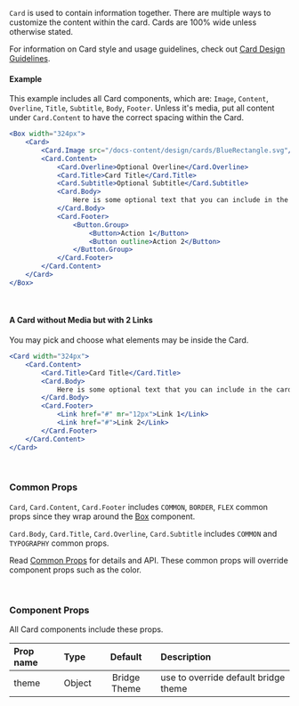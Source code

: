 


`Card` is used to contain information together. There are multiple ways to customize the content within the card. Cards are 100% wide unless otherwise stated.

For information on Card style and usage guidelines, check out [Card Design Guidelines](/design/cards).

#### Example

This example includes all Card components, which are: `Image`, `Content`, `Overline`, `Title`, `Subtitle`, `Body`, `Footer`. Unless it's media, put all content under `Card.Content` to have the correct spacing within the Card.

```jsx live
<Box width="324px">
    <Card>
        <Card.Image src="/docs-content/design/cards/BlueRectangle.svg"/>
        <Card.Content>
            <Card.Overline>Optional Overline</Card.Overline>
            <Card.Title>Card Title</Card.Title>
            <Card.Subtitle>Optional Subtitle</Card.Subtitle>
            <Card.Body>
                Here is some optional text that you can include in the card’s body so you can learn more about what the card is supposed to be for.
            </Card.Body>
            <Card.Footer>
                <Button.Group>
                    <Button>Action 1</Button>
                    <Button outline>Action 2</Button>
                </Button.Group>
            </Card.Footer>
        </Card.Content>
    </Card>
</Box>
```

<br/>

#### A Card without Media but with 2 Links

You may pick and choose what elements may be inside the Card. 
```jsx live
<Card width="324px">
    <Card.Content>
        <Card.Title>Card Title</Card.Title>
        <Card.Body>
            Here is some optional text that you can include in the card’s body so you can learn more about what the card is supposed to be for.
        </Card.Body>
        <Card.Footer>
            <Link href="#" mr="12px">Link 1</Link>
            <Link href="#">Link 2</Link>
        </Card.Footer>
    </Card.Content>
</Card>
```

<br/>


### Common Props
`Card`, `Card.Content`, `Card.Footer` includes `COMMON`, `BORDER`, `FLEX` common props since they wrap around the [Box](/components/box) component.

`Card.Body`, `Card.Title`, `Card.Overline`, `Card.Subtitle` includes `COMMON` and `TYPOGRAPHY` common props.

Read [Common Props](/components/common-props) for details and API. These common props will override component props such as the color.

<br/>

### Component Props
All Card components include these props.

| Prop name | Type | Default | Description |
| :- | :- | :-: | :- |
| theme | Object | Bridge Theme | use to override default bridge theme |